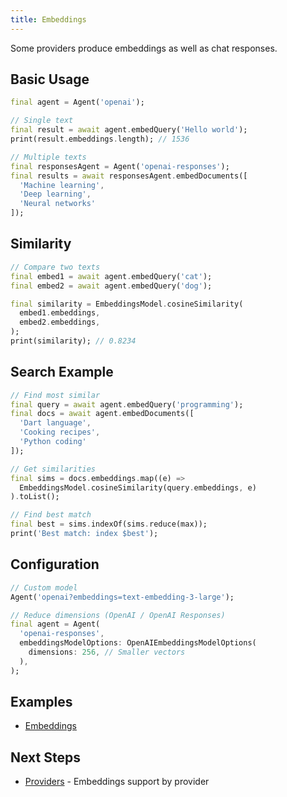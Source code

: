 ```yaml
---
title: Embeddings
---
```


Some providers produce embeddings as well as chat responses.

## Basic Usage

```dart
final agent = Agent('openai');

// Single text
final result = await agent.embedQuery('Hello world');
print(result.embeddings.length); // 1536

// Multiple texts
final responsesAgent = Agent('openai-responses');
final results = await responsesAgent.embedDocuments([
  'Machine learning',
  'Deep learning',
  'Neural networks'
]);
```

## Similarity

```dart
// Compare two texts
final embed1 = await agent.embedQuery('cat');
final embed2 = await agent.embedQuery('dog');

final similarity = EmbeddingsModel.cosineSimilarity(
  embed1.embeddings,
  embed2.embeddings,
);
print(similarity); // 0.8234
```

## Search Example

```dart
// Find most similar
final query = await agent.embedQuery('programming');
final docs = await agent.embedDocuments([
  'Dart language',
  'Cooking recipes', 
  'Python coding'
]);

// Get similarities
final sims = docs.embeddings.map((e) => 
  EmbeddingsModel.cosineSimilarity(query.embeddings, e)
).toList();

// Find best match
final best = sims.indexOf(sims.reduce(max));
print('Best match: index $best');
```

## Configuration

```dart
// Custom model
Agent('openai?embeddings=text-embedding-3-large');

// Reduce dimensions (OpenAI / OpenAI Responses)
final agent = Agent(
  'openai-responses',
  embeddingsModelOptions: OpenAIEmbeddingsModelOptions(
    dimensions: 256, // Smaller vectors
  ),
);
```

## Examples

- [Embeddings](https://github.com/csells/dartantic_ai/blob/main/packages/dartantic_ai/example/bin/embeddings.dart)

## Next Steps

- [Providers](/providers) - Embeddings support by provider
